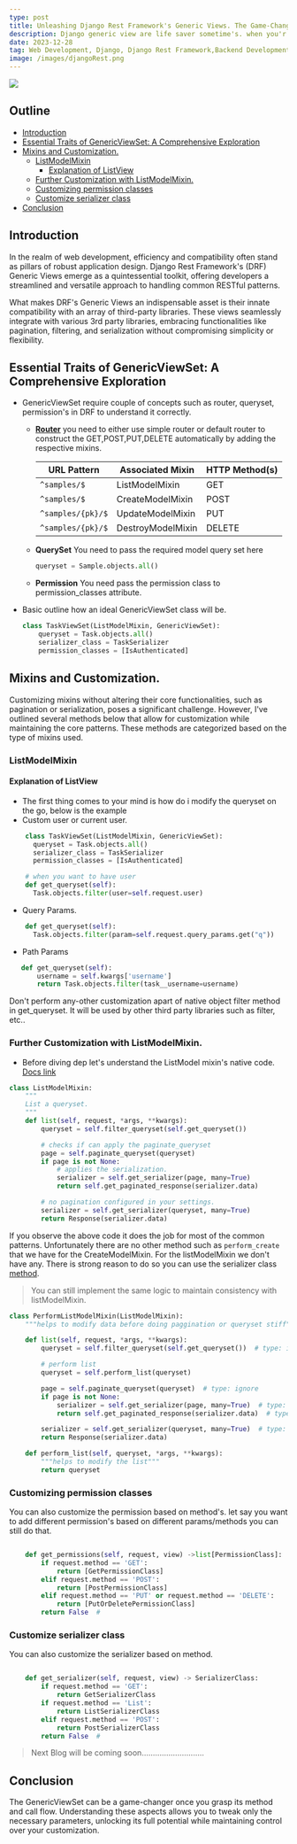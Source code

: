 ```yaml
---
type: post
title: Unleashing Django Rest Framework's Generic Views. The Game-Changing Class and mixins.
description: Django generic view are life saver sometime's. when you'r app strictly does crud operations.
date: 2023-12-28
tag: Web Development, Django, Django Rest Framework,Backend Development, API's
image: /images/djangoRest.png
---
```


![](/images/djangoRest.png)

## Outline
- [Introduction](#introduction)
- [Essential Traits of GenericViewSet: A Comprehensive Exploration](#essential-traits-of-genericviewset-a-comprehensive-exploration)
- [Mixins and Customization.](#mixins-and-customization)
  - [ListModelMixin](#listmodelmixin)
    - [Explanation of ListView](#explanation-of-listview)
  - [Further Customization with ListModelMixin.](#further-customization-with-listmodelmixin)
  - [Customizing permission classes](#customizing-permission-classes)
  - [Customize serializer class](#customize-serializer-class)
- [Conclusion](#conclusion)

## Introduction

In the realm of web development, efficiency and compatibility often stand as pillars of robust application design. Django Rest Framework's (DRF) Generic Views emerge as a quintessential toolkit, offering developers a streamlined and versatile approach to handling common RESTful patterns.

What makes DRF's Generic Views an indispensable asset is their innate compatibility with an array of third-party libraries. These views seamlessly integrate with various 3rd party libraries, embracing functionalities like pagination, filtering, and serialization without compromising simplicity or flexibility.

## Essential Traits of GenericViewSet: A Comprehensive Exploration

- GenericViewSet require couple of concepts such as router, queryset, permission's in DRF to understand it correctly.

  - [**Router**](https://www.django-rest-framework.org/api-guide/routers/#routers) you need to either use simple router or default router to construct the GET,POST,PUT,DELETE automatically by adding the respective mixins.

    | URL Pattern         | Associated Mixin  | HTTP Method(s) |
    | ------------------- | ----------------- | -------------- |
    | `^samples/$`      | ListModelMixin    | GET            |
    | `^samples/$`      | CreateModelMixin  | POST           |
    | `^samples/{pk}/$` | UpdateModelMixin  | PUT            |
    | `^samples/{pk}/$` | DestroyModelMixin | DELETE         |
  - **QuerySet** You need to pass the required model query set here

    ```python
    queryset = Sample.objects.all()
    ```
  - **Permission** You need pass the permission class to permission_classes attribute.
- Basic outline how an ideal GenericViewSet class will be.

  ```python
  class TaskViewSet(ListModelMixin, GenericViewSet):
      queryset = Task.objects.all()
      serializer_class = TaskSerializer
      permission_classes = [IsAuthenticated]
  ```

## Mixins and Customization.

Customizing mixins without altering their core functionalities, such as pagination or serialization, poses a significant challenge. However,
I've outlined several methods below that allow for customization while maintaining the core patterns. These methods are categorized based on the type of mixins used.

### ListModelMixin

#### Explanation of ListView

- The first thing comes to your mind is how do i modify the queryset on the go, below is the example
- Custom user or current user.

```python
    class TaskViewSet(ListModelMixin, GenericViewSet):
      queryset = Task.objects.all()
      serializer_class = TaskSerializer
      permission_classes = [IsAuthenticated]

    # when you want to have user
    def get_queryset(self):
      Task.objects.filter(user=self.request.user)
```

- Query Params.

```python
    def get_queryset(self):
      Task.objects.filter(param=self.request.query_params.get("q"))
```

- Path Params

```python
   def get_queryset(self):
       username = self.kwargs['username']
       return Task.objects.filter(task__username=username)
```
<Callout type="warning" emoji="⚠️">
Don't perform any-other customization apart of native object filter method in get_queryset. It will be used by other third party libraries such as filter, etc.. 
</Callout>

### Further Customization with ListModelMixin.

- Before diving dep let's understand the ListModel mixin's native code. [Docs link](https://www.django-rest-framework.org/api-guide/generic-views/#listmodelmixin)

```python
class ListModelMixin:
    """
    List a queryset.
    """
    def list(self, request, *args, **kwargs):
        queryset = self.filter_queryset(self.get_queryset())

        # checks if can apply the paginate_queryset
        page = self.paginate_queryset(queryset)
        if page is not None:
            # applies the serialization.
            serializer = self.get_serializer(page, many=True)
            return self.get_paginated_response(serializer.data)

        # no pagination configured in your settings.
        serializer = self.get_serializer(queryset, many=True)
        return Response(serializer.data)

```

If you observe the above code it does the job for most of the common patterns.
Unfortunately there are no other method such as `perform_create` that we have for the CreateModelMixin. For the listModelMixin we don't have any.
There is strong reason to do so you can use the serializer class [method](https://www.django-rest-framework.org/api-guide/fields/#serializermethodfield).

> You can still implement the same logic to maintain consistency with listModelMixin.

```python
class PerformListModelMixin(ListModelMixin):
    """helps to modify data before doing paggination or queryset stiff"""

    def list(self, request, *args, **kwargs):
        queryset = self.filter_queryset(self.get_queryset())  # type: ignore

        # perform list
        queryset = self.perform_list(queryset)

        page = self.paginate_queryset(queryset)  # type: ignore
        if page is not None:
            serializer = self.get_serializer(page, many=True)  # type: ignore
            return self.get_paginated_response(serializer.data)  # type: ignore

        serializer = self.get_serializer(queryset, many=True)  # type: ignore
        return Response(serializer.data)

    def perform_list(self, queryset, *args, **kwargs):
        """helps to modify the list"""
        return queryset

```

### Customizing permission classes

You can also customize the permission based on method's. let say you want to add different permission's based on different params/methods you can still do that.

```python

    def get_permissions(self, request, view) ->list[PermissionClass]:
        if request.method == 'GET':
            return [GetPermissionClass] 
        elif request.method == 'POST':
            return [PostPermissionClass]
        elif request.method == 'PUT' or request.method == 'DELETE':
            return [PutOrDeletePermissionClass]
        return False  #
```

### Customize serializer class

You can also customize the serializer based on method.

```python

    def get_serializer(self, request, view) -> SerializerClass:
        if request.method == 'GET':
            return GetSerializerClass
        if request.method == 'List':
            return ListSerializerClass 
        elif request.method == 'POST':
            return PostSerializerClass
        return False  #
```

> Next Blog will be coming soon............................

## Conclusion

The GenericViewSet can be a game-changer once you grasp its method and call flow. Understanding these aspects allows you to tweak only the necessary parameters, unlocking its full potential while maintaining control over your customization.
